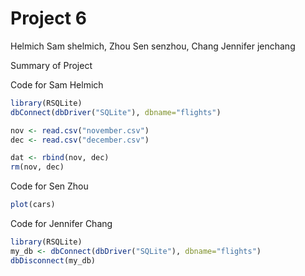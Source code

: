 Project 6
========================================================
Helmich        Sam shelmich,  Zhou        Sen  senzhou, Chang   Jennifer jenchang

Summary of Project

Code for Sam Helmich
```r
library(RSQLite)
dbConnect(dbDriver("SQLite"), dbname="flights")

nov <- read.csv("november.csv")
dec <- read.csv("december.csv")

dat <- rbind(nov, dec)
rm(nov, dec)

```


Code for Sen Zhou
```r
plot(cars)
```

Code for Jennifer Chang
```r
library(RSQLite)
my_db <- dbConnect(dbDriver("SQLite"), dbname="flights")
dbDisconnect(my_db)
```


